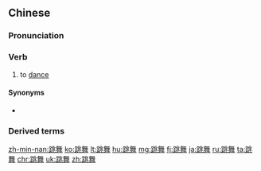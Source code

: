 ==Chinese==
{{zh-forms}}

===Pronunciation===
{{zh-pron
|m=tiàowǔ
|ma=zh-tiàowǔ.ogg
|c=tiu3 mou5
|h=pfs=thiau-vú
|mn=thiàu-bú
|cat=v
}}

===Verb===
{{zh-verb}}

# to [[dance]]

====Synonyms====
* {{zh-l|舞蹈}}

===Derived terms===
{{zh-der|跳舞毯}}

{{zh-cat|Beginning}}

[[zh-min-nan:跳舞]]
[[ko:跳舞]]
[[lt:跳舞]]
[[hu:跳舞]]
[[mg:跳舞]]
[[fj:跳舞]]
[[ja:跳舞]]
[[ru:跳舞]]
[[ta:跳舞]]
[[chr:跳舞]]
[[uk:跳舞]]
[[zh:跳舞]]